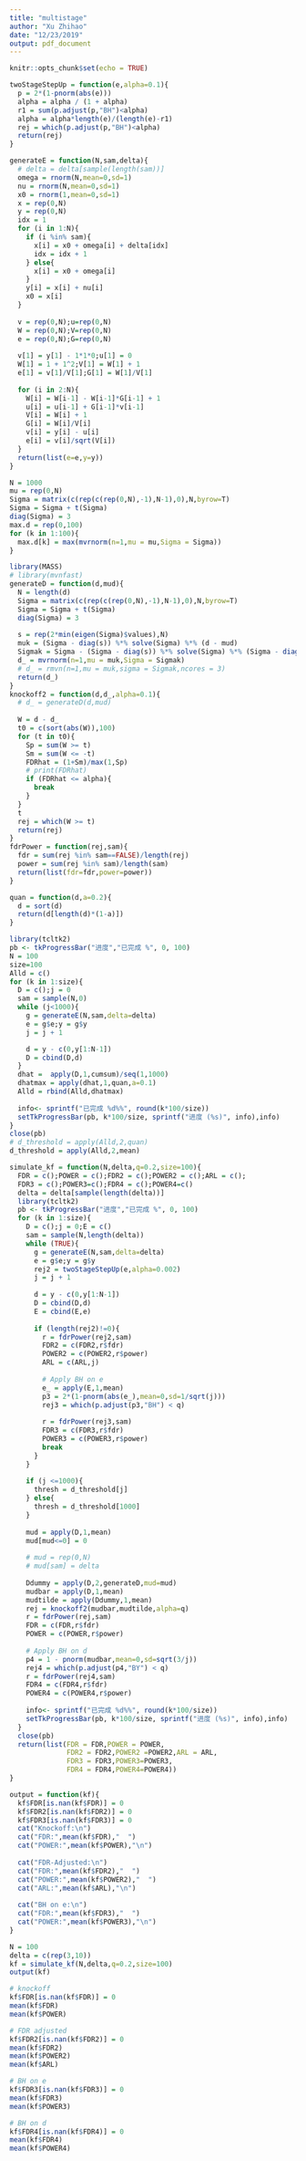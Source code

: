```yaml
---
title: "multistage"
author: "Xu Zhihao"
date: "12/23/2019"
output: pdf_document
---
```


```r
knitr::opts_chunk$set(echo = TRUE)
```

```r
twoStageStepUp = function(e,alpha=0.1){
  p = 2*(1-pnorm(abs(e)))
  alpha = alpha / (1 + alpha)
  r1 = sum(p.adjust(p,"BH")<alpha)
  alpha = alpha*length(e)/(length(e)-r1)
  rej = which(p.adjust(p,"BH")<alpha)
  return(rej)
}

generateE = function(N,sam,delta){
  # delta = delta[sample(length(sam))]
  omega = rnorm(N,mean=0,sd=1)
  nu = rnorm(N,mean=0,sd=1)
  x0 = rnorm(1,mean=0,sd=1)
  x = rep(0,N)
  y = rep(0,N)
  idx = 1
  for (i in 1:N){
    if (i %in% sam){
      x[i] = x0 + omega[i] + delta[idx]
      idx = idx + 1
    } else{
      x[i] = x0 + omega[i]
    }
    y[i] = x[i] + nu[i]
    x0 = x[i]
  }
  
  v = rep(0,N);u=rep(0,N)
  W = rep(0,N);V=rep(0,N)
  e = rep(0,N);G=rep(0,N)
  
  v[1] = y[1] - 1*1*0;u[1] = 0
  W[1] = 1 + 1^2;V[1] = W[1] + 1
  e[1] = v[1]/V[1];G[1] = W[1]/V[1]
  
  for (i in 2:N){
    W[i] = W[i-1] - W[i-1]*G[i-1] + 1
    u[i] = u[i-1] + G[i-1]*v[i-1]
    V[i] = W[i] + 1
    G[i] = W[i]/V[i]
    v[i] = y[i] - u[i]
    e[i] = v[i]/sqrt(V[i])
  }
  return(list(e=e,y=y))
}
```

```r
N = 1000
mu = rep(0,N)
Sigma = matrix(c(rep(c(rep(0,N),-1),N-1),0),N,byrow=T)
Sigma = Sigma + t(Sigma)
diag(Sigma) = 3
max.d = rep(0,100)
for (k in 1:100){
  max.d[k] = max(mvrnorm(n=1,mu = mu,Sigma = Sigma))
}
```


```r
library(MASS)
# library(mvnfast)
generateD = function(d,mud){
  N = length(d)
  Sigma = matrix(c(rep(c(rep(0,N),-1),N-1),0),N,byrow=T)
  Sigma = Sigma + t(Sigma)
  diag(Sigma) = 3
  
  s = rep(2*min(eigen(Sigma)$values),N)
  muk = (Sigma - diag(s)) %*% solve(Sigma) %*% (d - mud)
  Sigmak = Sigma - (Sigma - diag(s)) %*% solve(Sigma) %*% (Sigma - diag(s))
  d_ = mvrnorm(n=1,mu = muk,Sigma = Sigmak)
  # d_ = rmvn(n=1,mu = muk,sigma = Sigmak,ncores = 3)
  return(d_)
}
knockoff2 = function(d,d_,alpha=0.1){
  # d_ = generateD(d,mud)
  
  W = d - d_
  t0 = c(sort(abs(W)),100)
  for (t in t0){
    Sp = sum(W >= t)
    Sm = sum(W <= -t)
    FDRhat = (1+Sm)/max(1,Sp)
    # print(FDRhat)
    if (FDRhat <= alpha){
      break
    }
  }
  t
  rej = which(W >= t)
  return(rej)
}
fdrPower = function(rej,sam){
  fdr = sum(rej %in% sam==FALSE)/length(rej)
  power = sum(rej %in% sam)/length(sam)
  return(list(fdr=fdr,power=power))
}
```




```r
quan = function(d,a=0.2){
  d = sort(d)
  return(d[length(d)*(1-a)])
}

library(tcltk2)
pb <- tkProgressBar("进度","已完成 %", 0, 100)
N = 100
size=100
Alld = c()
for (k in 1:size){
  D = c();j = 0
  sam = sample(N,0)
  while (j<1000){
    g = generateE(N,sam,delta=delta)
    e = g$e;y = g$y
    j = j + 1

    d = y - c(0,y[1:N-1])
    D = cbind(D,d)
  }
  dhat =  apply(D,1,cumsum)/seq(1,1000)
  dhatmax = apply(dhat,1,quan,a=0.1)
  Alld = rbind(Alld,dhatmax)
  
  info<- sprintf("已完成 %d%%", round(k*100/size))
  setTkProgressBar(pb, k*100/size, sprintf("进度 (%s)", info),info)
}
close(pb)
# d_threshold = apply(Alld,2,quan)
d_threshold = apply(Alld,2,mean)
```




```r
simulate_kf = function(N,delta,q=0.2,size=100){
  FDR = c();POWER = c();FDR2 = c();POWER2 = c();ARL = c();
  FDR3 = c();POWER3=c();FDR4 = c();POWER4=c()
  delta = delta[sample(length(delta))]
  library(tcltk2)
  pb <- tkProgressBar("进度","已完成 %", 0, 100)
  for (k in 1:size){
    D = c();j = 0;E = c()
    sam = sample(N,length(delta))
    while (TRUE){
      g = generateE(N,sam,delta=delta)
      e = g$e;y = g$y
      rej2 = twoStageStepUp(e,alpha=0.002)
      j = j + 1
  
      d = y - c(0,y[1:N-1])
      D = cbind(D,d)
      E = cbind(E,e)
  
      if (length(rej2)!=0){
        r = fdrPower(rej2,sam)
        FDR2 = c(FDR2,r$fdr)
        POWER2 = c(POWER2,r$power)
        ARL = c(ARL,j)
        
        # Apply BH on e
        e_ = apply(E,1,mean)
        p3 = 2*(1-pnorm(abs(e_),mean=0,sd=1/sqrt(j)))
        rej3 = which(p.adjust(p3,"BH") < q)
        
        r = fdrPower(rej3,sam)
        FDR3 = c(FDR3,r$fdr)
        POWER3 = c(POWER3,r$power)
        break
      }
    }
    
    if (j <=1000){
      thresh = d_threshold[j]
    } else{
      thresh = d_threshold[1000]
    }
  
    mud = apply(D,1,mean)
    mud[mud<=0] = 0
    
    # mud = rep(0,N)
    # mud[sam] = delta
    
    Ddummy = apply(D,2,generateD,mud=mud)
    mudbar = apply(D,1,mean)
    mudtilde = apply(Ddummy,1,mean)
    rej = knockoff2(mudbar,mudtilde,alpha=q)
    r = fdrPower(rej,sam)
    FDR = c(FDR,r$fdr)
    POWER = c(POWER,r$power)
    
    # Apply BH on d
    p4 = 1 - pnorm(mudbar,mean=0,sd=sqrt(3/j))
    rej4 = which(p.adjust(p4,"BY") < q)
    r = fdrPower(rej4,sam)
    FDR4 = c(FDR4,r$fdr)
    POWER4 = c(POWER4,r$power)
    
    info<- sprintf("已完成 %d%%", round(k*100/size))
    setTkProgressBar(pb, k*100/size, sprintf("进度 (%s)", info),info)
  }
  close(pb)
  return(list(FDR = FDR,POWER = POWER,
              FDR2 = FDR2,POWER2 =POWER2,ARL = ARL,
              FDR3 = FDR3,POWER3=POWER3,
              FDR4 = FDR4,POWER4=POWER4))
}
```

```r
output = function(kf){
  kf$FDR[is.nan(kf$FDR)] = 0
  kf$FDR2[is.nan(kf$FDR2)] = 0
  kf$FDR3[is.nan(kf$FDR3)] = 0
  cat("Knockoff:\n")
  cat("FDR:",mean(kf$FDR),"  ")
  cat("POWER:",mean(kf$POWER),"\n")
  
  cat("FDR-Adjusted:\n")
  cat("FDR:",mean(kf$FDR2),"  ")
  cat("POWER:",mean(kf$POWER2),"  ")
  cat("ARL:",mean(kf$ARL),"\n")
  
  cat("BH on e:\n")
  cat("FDR:",mean(kf$FDR3),"  ")
  cat("POWER:",mean(kf$POWER3),"\n")
}
```


```r
N = 100
delta = c(rep(3,10))
kf = simulate_kf(N,delta,q=0.2,size=100)
output(kf)
```


```r
# knockoff
kf$FDR[is.nan(kf$FDR)] = 0
mean(kf$FDR)
mean(kf$POWER)
```

```r
# FDR adjusted
kf$FDR2[is.nan(kf$FDR2)] = 0
mean(kf$FDR2)
mean(kf$POWER2)
mean(kf$ARL)
```

```r
# BH on e
kf$FDR3[is.nan(kf$FDR3)] = 0
mean(kf$FDR3)
mean(kf$POWER3)
```


```r
# BH on d
kf$FDR4[is.nan(kf$FDR4)] = 0
mean(kf$FDR4)
mean(kf$POWER4)
```